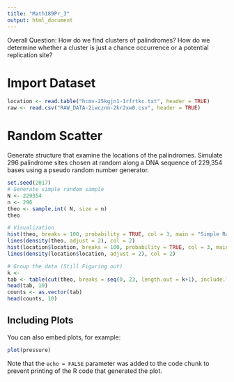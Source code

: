 ```yaml
---
title: "Math189Pr_3"
output: html_document
---
```


Overall Question: How do we find clusters of palindromes? How do we determine whether a cluster is just a chance occurrence or a potential replication site?

# Import Dataset
```r
location <- read.table("hcmv-25kgjn1-1rfrtkc.txt", header = TRUE)
raw <- read.csv("RAW_DATA-2iwcznn-2kr2xw0.csv", header = TRUE)
```

# Random Scatter
Generate structure that examine the locations of the palindromes. Simulate 296 palindrome sites chosen at random along a DNA sequence of 229,354 bases using a pseudo random number generator. 
```r
set.seed(2017)
# Generate simple random sample
N <- 229354
n <- 296
theo <- sample.int( N, size = n)
theo
```
```r
# Visualization
hist(theo, breaks = 100, probability = TRUE, col = 3, main = "Simple Ramdom Sample Distribution")
lines(density(theo, adjust = 2), col = 2)
hist(location$location, breaks = 100, probability = TRUE, col = 3, main = 'Actual Data Distribution')
lines(density(location$location, adjust = 2), col = 2)
```

```r
# Group the data (Still Figuring out)
k <- 
tab <- table(cut(theo, breaks = seq(0, 23, length.out = k+1), include.lowest = TRUE))
head(tab, 10)
counts <- as.vector(tab)
head(counts, 10)
```

## Including Plots

You can also embed plots, for example:

```r
plot(pressure)
```

Note that the `echo = FALSE` parameter was added to the code chunk to prevent printing of the R code that generated the plot.
